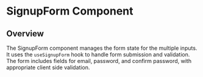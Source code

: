 
<Meta of={SignupFormStories.default} />

# SignupForm Component

## Overview

The SignupForm component manages the form state for the multiple inputs. It uses the `useSignupForm` hook to handle form submission and validation. 
The form includes fields for email, password, and confirm password, with appropriate client side validation.

<Canvas of={SignupFormStories.WithEmailError} />